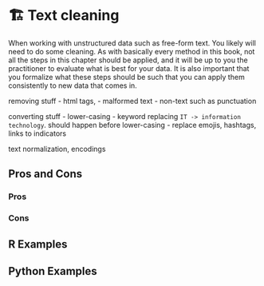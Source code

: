 # 🏗️ Text cleaning {#sec-text-cleaning}

When working with unstructured data such as free-form text. You likely will need to do some cleaning. As with basically every method in this book, not all the steps in this chapter should be applied, and it will be up to you the practitioner to evaluate what is best for your data. It is also important that you formalize what these steps should be such that you can apply them consistently to new data that comes in.

removing stuff
- html tags,
- malformed text
- non-text such as punctuation

converting stuff
- lower-casing
- keyword replacing `IT -> information technology`. should happen before lower-casing
- replace emojis, hashtags, links to indicators

text normalization, encodings

## Pros and Cons

### Pros

### Cons

## R Examples

## Python Examples

